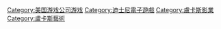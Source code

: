 {{DEFAULTSORT:LucasArts}}
[[Category:美国游戏公司游戏|Category:美国游戏公司游戏]]
[[Category:迪士尼電子遊戲|Category:迪士尼電子遊戲]]
[[Category:盧卡斯影業|Category:盧卡斯影業]]
[[Category:盧卡斯藝術|Category:盧卡斯藝術]]